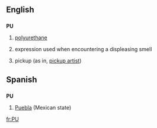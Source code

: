 {{see|pu|Pu|pū|P U}}

==English==
==={{initialism}}===
'''PU'''
# {{organic compound}} [[polyurethane]]
# {{slang}} expression used when encountering a displeasing smell
# {{internet slang}} pickup (as in, [[pickup artist]])

==Spanish==

==={{abbreviation|Spanish}}===
'''PU'''

# [[Puebla]] (Mexican state)

[[fr:PU]]